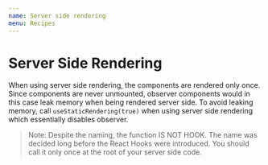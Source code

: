 ```yaml
---
name: Server side rendering
menu: Recipes
---
```


# Server Side Rendering

When using server side rendering, the components are rendered only once. Since components are never unmounted, observer components would in this case leak memory when being rendered server side. To avoid leaking memory, call `useStaticRendering(true)` when using server side rendering which essentially disables observer.

> Note: Despite the naming, the function IS NOT HOOK. The name was decided long before the React Hooks were introduced. You should call it only once at the root of your server side code.

